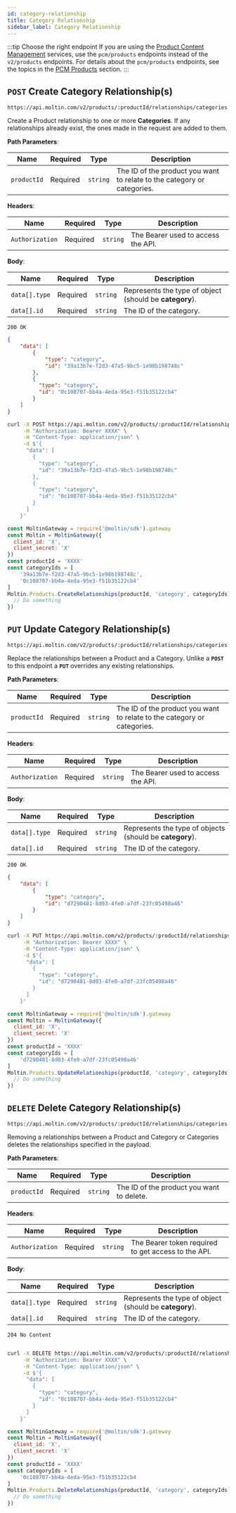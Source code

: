 ```yaml
---
id: category-relationship
title: Category Relationship
sidebar_label: Category Relationship
---
```


:::tip Choose the right endpoint
If you are using the [Product Content Management](../../../../concepts/product-content-management.md) services, use the `pcm/products` endpoints instead of the `v2/products` endpoints. For details about the `pcm/products` endpoints, see the topics in the [PCM Products](../../../pcm/products/index.md) section.
:::

## `POST` Create Category Relationship(s)

```http
https://api.moltin.com/v2/products/:productId/relationships/categories
```

Create a Product relationship to one or more **Categories**. If any relationships already exist, the ones made in the request are added to them.

<!--DOCUSAURUS_CODE_TABS-->

<!-- Request -->

**Path Parameters**:

| Name | Required | Type | Description |
| --- | --- | --- | --- |
| `productId` | Required | `string` | The ID of the product you want to relate to the category or categories. |

**Headers**:

| Name | Required | Type | Description |
| --- | --- | --- | --- |
| `Authorization` | Required | `string` | The Bearer used to access the API. |

**Body**:

| Name | Required | Type | Description |
| --- | --- | --- | --- |
| `data[].type` | Required | `string` | Represents the type of object (should be **category**). |
| `data[].id` | Required | `string` | The ID of the category. |

<!-- Response -->

`200 OK`

```json
{
    "data": [
        {
            "type": "category",
            "id": "39a13b7e-f2d3-47a5-9bc5-1e98b198748c"
        },
        {
          "type": "category",
          "id": "0c108707-bb4a-4eda-95e3-f51b35122cb4"
        }
    ]
}
```

<!--END_DOCUSAURUS_CODE_TABS-->

<!--DOCUSAURUS_CODE_TABS-->

<!--cURL-->

```bash
curl -X POST https://api.moltin.com/v2/products/:productId/relationships/categories \
     -H "Authorization: Bearer XXXX" \
     -H "Content-Type: application/json" \
     -d $'{
      "data": [
        {
          "type": "category",
          "id": "39a13b7e-f2d3-47a5-9bc5-1e98b198748c"
        },
        {
          "type": "category",
          "id": "0c108707-bb4a-4eda-95e3-f51b35122cb4"
        }
      ]
    }'
```

<!--JavaScript SDK-->

```javascript
const MoltinGateway = require('@moltin/sdk').gateway
const Moltin = MoltinGateway({
  client_id: 'X',
  client_secret: 'X'
})
const productId = 'XXXX'
const categoryIds = [
    '39a13b7e-f2d3-47a5-9bc5-1e98b198748c',
    '0c108707-bb4a-4eda-95e3-f51b35122cb4'
]
Moltin.Products.CreateRelationships(productId, 'category', categoryIds).then((relationships) => {
  // Do something
})
```

<!--END_DOCUSAURUS_CODE_TABS-->

## `PUT` Update Category Relationship(s)

```http
https://api.moltin.com/v2/products/:productId/relationships/categories
```

Replace the relationships between a Product and a Category. Unlike a **`POST`** to this endpoint a **`PUT`** overrides any existing relationships.

<!--DOCUSAURUS_CODE_TABS-->

<!-- Request -->

**Path Parameters**:

| Name | Required | Type | Description |
| --- | --- | --- | --- |
| `productId` | Required | `string` | The ID of the product you want to relate to the category or categories. |

**Headers**:

| Name | Required | Type | Description |
| --- | --- | --- | --- |
| `Authorization` | Required | `string` | The Bearer used to access the API. |

**Body**:

| Name | Required | Type | Description |
| --- | --- | --- | --- |
| `data[].type` | Required | `string` | Represents the type of objects (should be **category**). |
| `data[].id` | Required | `string` | The ID of the category. |

<!-- Response -->

`200 OK`

```json
{
    "data": [
        {
            "type": "category",
            "id": "d7290481-8d03-4fe0-a7df-23fc05498a46"
        }
    ]
}
```

<!--END_DOCUSAURUS_CODE_TABS-->

<!--DOCUSAURUS_CODE_TABS-->

<!--cURL-->

```bash
curl -X PUT https://api.moltin.com/v2/products/:productId/relationships/categories \
     -H "Authorization: Bearer XXXX" \
     -H "Content-Type: application/json" \
     -d $'{
      "data": [
        {
          "type": "category",
          "id": "d7290481-8d03-4fe0-a7df-23fc05498a46"
        }
      ]
    }'
```

<!--JavaScript SDK-->

```javascript
const MoltinGateway = require('@moltin/sdk').gateway
const Moltin = MoltinGateway({
  client_id: 'X',
  client_secret: 'X'
})
const productId = 'XXXX'
const categoryIds = [
    'd7290481-8d03-4fe0-a7df-23fc05498a46'
]
Moltin.Products.UpdateRelationships(productId, 'category', categoryIds).then((relationships) => {
  // Do something
})
```

<!--END_DOCUSAURUS_CODE_TABS-->

## `DELETE` Delete Category Relationship(s)

```http
https://api.moltin.com/v2/products/:productId/relationships/categories
```

Removing a relationships between a Product and Category or Categories deletes the relationships specified in the payload.

<!--DOCUSAURUS_CODE_TABS-->

<!-- Request -->

**Path Parameters**:

| Name | Required | Type | Description |
| --- | --- | --- | --- |
| `productId` | Required | `string` | The ID of the product you want to delete. |

**Headers**:

| Name | Required | Type | Description |
| --- | --- | --- | --- |
| `Authorization` | Required | `string` | The Bearer token required to get access to the API. |

**Body**:

| Name | Required | Type | Description |
| --- | --- | --- | --- |
| `data[].type` | Required | `string` | Represents the type of object (should be **category**). |
| `data[].id` | Required | `string` | The ID of the category. |


<!-- Response -->

`204 No Content`

```json

```

<!--END_DOCUSAURUS_CODE_TABS-->

<!--DOCUSAURUS_CODE_TABS-->

<!--cURL-->

```bash
curl -X DELETE https://api.moltin.com/v2/products/:productId/relationships/categories \
     -H "Authorization: Bearer XXXX" \
     -H "Content-Type: application/json" \
     -d $'{
      "data": [
        {
          "type": "category",
          "id": "0c108707-bb4a-4eda-95e3-f51b35122cb4"
        }
      ]
    }'
```

<!--JavaScript SDK-->

```javascript
const MoltinGateway = require('@moltin/sdk').gateway
const Moltin = MoltinGateway({
  client_id: 'X',
  client_secret: 'X'
})
const productId = 'XXXX'
const categoryIds = [
    '0c108707-bb4a-4eda-95e3-f51b35122cb4
]
Moltin.Products.DeleteRelationships(productId, 'category', categoryIds).then((relationships) => {
  // Do something
})
```

<!--END_DOCUSAURUS_CODE_TABS-->
